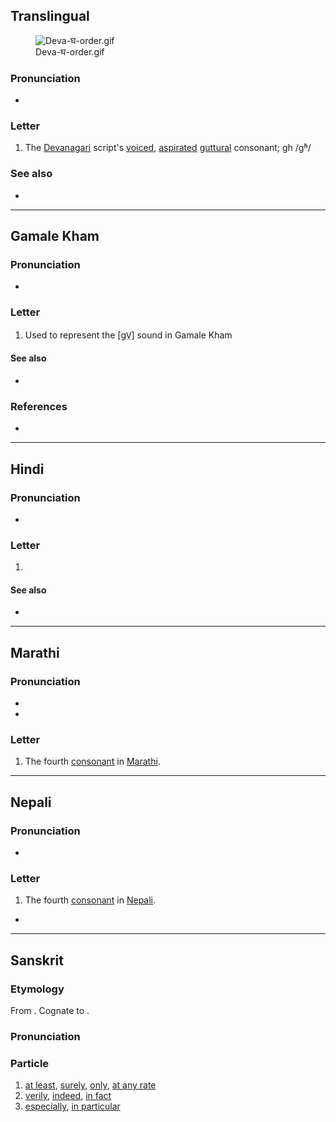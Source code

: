 {{character info}}
==Translingual==
[[File:Deva-घ-order.gif|thumb]]

===Pronunciation===
* {{IPA|mul|/ɡʱə/}}

===Letter===
{{mul-Deva|gha}}

# The [[Devanagari]] script's [[voiced]], [[aspirated]] [[guttural]] consonant; gh /gʱ/

===See also===
* {{list:Devanagari script letters/mul}}

----

==Gamale Kham==

===Pronunciation===
* {{IPA|kgj|/ɡə̤/}}

===Letter===
{{head|kgj|letter|tr=gha}}

# Used to represent the [ɡV̤] sound in Gamale Kham

====See also====
* {{list:Devanagari script letters/kgj}}

===References===
* {{R:kgj:Wilde:2016}}

----

==Hindi==

===Pronunciation===
* {{hi-IPA|घ.}}

===Letter===
{{head|hi|letter}}

# {{n-g|the fourth [[consonant]] in [[Hindi]]}}

====See also====

* {{list:Devanagari script letters/hi}}

----

==Marathi==

===Pronunciation===
* {{mr-IPA}}
* {{audio|mr|LL-Q1571 (mar)-नंदिनी रानडे-घ.wav|Audio}}

===Letter===
{{head|mr|letter}}

# The fourth [[consonant]] in [[Marathi]].

----

==Nepali==

===Pronunciation===
* {{ne-IPA}}

===Letter===
{{head|ne|letter}}

# The fourth [[consonant]] in [[Nepali]].

*

----

==Sanskrit==

===Etymology===
From {{der|sa|ine-pro|*gʰe}}. Cognate to {{cog|grc|γε}}.

===Pronunciation===
{{sa-IPA}}

===Particle===
{{head|sa|particle|tr=gha}}

# [[at least]], [[surely]], [[only]], [[at any rate]]
# [[verily]], [[indeed]], [[in fact]]
# [[especially]], [[in particular]]